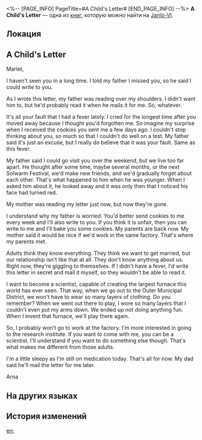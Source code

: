 <%-- [PAGE_INFO]
PageTitle=#A Child's Letter#
[END_PAGE_INFO] --%>
{{Дополнить}}
{{Книга Инфобокс
|id           = 034
|partIds      = 190142
|Название     = 
|Изображение  = Иконка Письмо.png
|Мир          = Jarilo-VI
|Томов        = 1
|Автор        = <!--нужно добавить-->
|Описание     = A letter left behind by a child, which appears to be addressed to another child.
|Том1         = {{tx}}
|Источник1    = {{tx|Отсутствует источник}}
|Персонажи    = 
|Фракции      = 
}}
'''A Child's Letter''' — одна из [[Книги|книг]], которую можно найти на [[Jarilo-VI]].

==Локация==
{{Отметка карты|<!--название карты-->|<!--id отметки-->}}

==A Child's Letter==
Marlet,

I haven't seen you in a long time. I told my father I missed you, so he said I could write to you.

As I wrote this letter, my father was reading over my shoulders. I didn't want him to, but he'd probably read it when he mails it for me. So, whatever.

It's all your fault that I had a fever lately. I cried for the longest time after you moved away because I thought you'd forgotten me. So imagine my surprise when I received the cookies you sent me a few days ago. I couldn't stop thinking about you, so much so that I couldn't do well on a test. My father said it's just an excuse, but I really do believe that it was your fault. Same as this fever.

My father said I could go visit you over the weekend, but we live too far apart. He thought after some time, maybe several months, or the next Solwarm Festival, we'd make new friends, and we'd gradually forget about each other. That's what happened to him when he was younger. When I asked him about it, he looked away and it was only then that I noticed his face had turned red.

My mother was reading my letter just now, but now they're gone.

I understand why my father is worried. You'd better send cookies to me every week and I'll also write to you. If you think it is unfair, then you can write to me and I'll bake you some cookies. My parents are back now. My mother said it would be nice if we'd work in the same factory. That's where my parents met.

Adults think they know everything. They think we want to get married, but our relationship isn't like that at all. They don't know anything about us. Right now, they're giggling to themselves. If I didn't have a fever, I'd write this letter in secret and mail it myself, so they wouldn't be able to read it.

I want to become a scientist, capable of creating the largest furnace this world has ever seen. That way, when we go out to the Outer Municipal District, we won't have to wear so many layers of clothing. Do you remember? When we went out there to play, I wore so many layers that I couldn't even put my arms down. We ended up not doing anything fun. When I invent that furnace, we'll play there again.

So, I probably won't go to work at the factory. I'm more interested in going to the research institute. If you want to come with me, you can be a scientist. I'll understand if you want to do something else though. That's what makes me different from those adults.

I'm a little sleepy as I'm still on medication today. That's all for now. My dad said he'll mail the letter for me later.

Arna

==На других языках==
{{На других языках
|en   = A Child's Letter
|zhs  = 小朋友的信
|zht  = 小朋友的信
|ja   = 子供のお手紙
|ko   = 어린아이의 편지
|es   = Carta de una niña
|fr   = Une lettre d'enfant
|ru   = Письмо ребёнка
|th   = จดหมายของเด็กน้อย
|vi   = Thư Của Người Bạn Nhỏ
|de   = Brief eines Kindes
|id   = Surat Anak Kecil
|pt   = Carta de Uma Criança
}}

==История изменений==
{{История изменений|3.5}}

[[en:]]